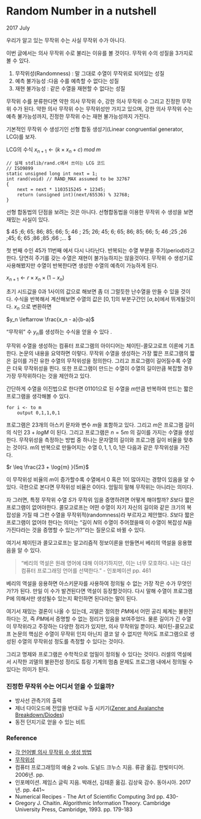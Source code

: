 # Random Number in a nutshell {#do-you-know-random}
2017 July

우리가 알고 있는 무작위 수는 사실 무작위 수가 아니다. 

이번 글에서는 의사 무작위 수로 불리는 이유를 볼 것이다. 무작위 수의 성질을 3가지로 볼 수 있다.

1. 무작위성(Randomness) : 말 그대로 수열이 무작위로 되어있는 성질
2. 예측 불가능성 :다음 수를 예측할 수 없다는 성질
3. 재현 불가능성 : 같은 수열을 재현할 수 없다는 성질

무작위 수를 분류한다면 약한 의사 무작위 수, 강한 의사 무작위 수 그리고 진정한 무작위 수가 된다. 약한 의사 무작위 수는 무작위성만 가지고 있으며, 강한 의사 무작위 수는 예측 불가능성까지, 진정한 무작위 수는 재현 불가능성까지 가진다.

기본적인 무작위 수 생성기인 선형 합동 생성기(Linear congruential generator, LCG)를 보자.

LCG의 수식
${x}_{n+1} \leftarrow (k \times x_n + c)\; mod \; m$

```
// 실제 stdlib/rand.c에서 쓰이는 LCG 코드
// ISO9899
static unsigned long int next = 1;
int rand(void) // RAND_MAX assumed to be 32767
{
    next = next * 1103515245 + 12345;
    return (unsigned int)(next/65536) % 32768;
}
```

선형 합동법의 단점을 보려는 것은 아니다. 선형합동법을 이용한 무작위 수 생성을 보면 재밌는 사실이 있다. 

$ 45 \;6\; 65\; 86\; 85\; 66\; 5\; 46 \; 25\; 26\; 45\; 6\; 65\; 86\; 85\; 66\; 5\; 46 \;25 \;26 \;45\; 6\; 65 \;86 \;85 \;66 \;… $

첫 번째 수인 $45$가 $11$번째 에서 다시 나타난다. 반복되는 수열 부분을 주기(period)라고 한다. 당연히 주기를 갖는 수열은 재현이 불가능하지는 않을것이다. 무작위 수 생성기로 사용해봤지만 수열이 반복한다면 생성한 수열의 예측이 가능하게 된다. 

${x}_{n+1} \leftarrow r \times x_n \times (1 - x_n)$

초기 시드값을 $0$과 $1$사이의 값으로 해보면 좀 더 그럴듯한 난수열을 만들 수 있을 것이다. 수식을 반복해서 계산해보면 수열의 값은 $[0,1]$의 부분구간인 $[a,b]$에서 뛰게될것이다. $x_n$ 으로 변환하면 

$y_n \leftarrow \frac{x_n - a}{b-a}$

“무작위” 수 $y_n$를 생성하는 수식을 얻을 수 있다 .

무작위 수열을 생성하는 컴퓨터 프로그램의 아이디어는 체이틴-콜모고로프 이론에 기초한다.  논문의 내용을 요약하면 이렇다. 무작위 수열을 생성하는 가장 짧은 프로그램의 짧은 길이를 가진 유한 수열의 무작위성을 정의한다.  그리고 프로그램이 길어질수록 수열은 더욱 무작위성을 띈다. 또한 프로그램이 만드는 수열이 수열의 길이만큼 복잡할 경우 가장 무작위하다는 것을 제안하고 있다.

간단하게 수열을 이진법으로 한다면 $01101$으로 된 수열을 $m$만큼 반복하여 만드는 짧은 프로그램을 생각해볼 수 있다.
```
for i <- to m
	output 0,1,1,0,1
```
프로그램은 23개의 아스키 문자와 변수 $m$을 포함하고 있다. 그리고 $m$은 프로그램 길이의 식인 $23 + log M$ 이 된다. 그리고 프로그램은 $n=5m$ 의 길이를 가지는 수열을 생성한다.  무작위성을 측정하는 방법 중 하나는 문자열의 길이와 프로그램 길이 비율을 맞추는 것이다. m의 반복으로 만들어지는 수열 $0,1,1,0,1$은 다음과 같은 무작위성을 가진다.

$r \leq \frac{23 + \log{m} }{5m}$

이 무작위성 비율의 $m$이 증가할수록 수열에서 $0$ 혹은 $1$이 많아지는 경향이 있음을 알 수 있다. 극한으로 본다면 무작위성 비율은 0이다. 엄밀히 말해 무작위는 아니라는 의미다.

자 그러면, 특정 무작위 수열 $S$가 무작위 임을 증명하려면 어떻게 해야할까? $S$보다 짧은 프로그램이 없어야한다.  콜모고로프는 어떤 수열이 자기 자신의 길이와 같은 크기의 복잡성을 가질 때 그런 수열을 무작위적(randomness)라 부르자고 제안했다.  $S$보다 짧은 프로그램이 없어야 한다는 의미는 “길이 $N$의 수열이 주어졌을때 이 수열이 복잡성 $N$을 가진다라는 것을 증명할 수 있는가?”라는 질문으로 바뀔 수 있다.

여기서 체이틴과 콜모고로프는 알고리즘적 정보이론을 만들면서 베리의 역설을 응용했음을 알 수 있다. 

> “베리의 역설은 원래 영어에 대해 이야기하지만, 이는 너무 모호하다. 나는 대신 컴퓨터 프로그래밍 언어를 선택한다.” - 인포메이션 pp. 461  

베리의 역설을 응용하면 아스키문자를 사용하여 정의될 수 없는 가장 작은 수가 무엇인가?가 된다. 만일 이 수가 발견된다면 역설이 등장할것이다. 다시 말해 수열이 프로그램 P에 의해서만 생성될수 있는지 확인하면 된다라는 말이 된다.

여기서 재밌는 결론이 나올 수 있는데, 괴델은 정의한 $PM$에서 어떤 공리 체계는 불완전하다는 것, 즉 $PM$에서 증명할 수 없는 정리가 있음을 보여주었다. 물론 길이가 긴 수열이 무작위라고 주장하는 다양한 정리가 있지만, 의사 무작위일 뿐이다. 체이틴-콜모고로프 논문의 핵심은 수열이 무작위 인지 아닌지 결코 알 수 없지만 적어도 프로그램으로 생성된 수열의 무작위성 정도를 측정할 수 있다는 것이다.

그리고 명제와 프로그램은 수학적으로 엄밀이 정의될 수 있다는 것이다.  러셀의 역설에서 시작한 괴델의 불완전성 정리도 튜링 기계의 멈춤 문제도 프로그램 내에서 정의될 수 있다는 의미가 된다.

### 진정한 무작위 수는 어디서 얻을 수 있을까? {-}
* 방사선 관측기의 출력
* 제너 다이오드에 전압을 반대로 누출 시키기([Zener and Avalanche Breakdown/Diodes](http://people.seas.harvard.edu/~jones/es154/lectures/lecture_2/breakdown/breakdown.html))
* 동전 던지기로 얻을 수 있는 비트

### Reference {-}
* [각 언어별 의사 무작위 수 생성 방법](http://cer.freeshell.org/renma/LibraryRandomNumber/)
* [무작위성](http://nirvana-wiki.appspot.com/%EB%AC%B4%EC%9E%91%EC%9C%84%EC%84%B1)
* 컴퓨터 프로그래밍의 예술 2 vols. 도널드 크누스 지음. 류광 옮김. 한빛미디어. 2006년. pp. 
* 인포메이션. 제임스 글릭 지음. 박래선, 김태훈 옮김. 김상욱 감수. 동아시아. 2017년. pp.  441~
* Numerical Recipes - The Art of Scientific Computing 3rd  pp. 430-
* Gregory J. Chaitin. Algorithmic Information Theory. Cambridge University Press, Cambridge, 1993. pp. 179-183